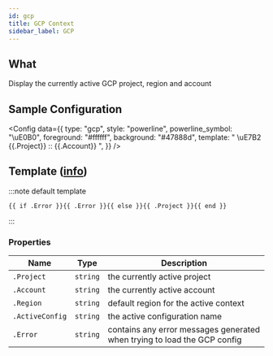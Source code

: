 ```yaml
---
id: gcp
title: GCP Context
sidebar_label: GCP
---
```


## What

Display the currently active GCP project, region and account

## Sample Configuration


<Config
  data={{
    type: "gcp",
    style: "powerline",
    powerline_symbol: "\uE0B0",
    foreground: "#ffffff",
    background: "#47888d",
    template: " \uE7B2 {{.Project}} :: {{.Account}} ",
  }}
/>

## Template ([info][templates])

:::note default template

```template
{{ if .Error }}{{ .Error }}{{ else }}{{ .Project }}{{ end }}
```

:::

### Properties

| Name            | Type     | Description                                                              |
| --------------- | -------- | ------------------------------------------------------------------------ |
| `.Project`      | `string` | the currently active project                                             |
| `.Account`      | `string` | the currently active account                                             |
| `.Region`       | `string` | default region for the active context                                    |
| `.ActiveConfig` | `string` | the active configuration name                                            |
| `.Error`        | `string` | contains any error messages generated when trying to load the GCP config |

[templates]: /docs/configuration/templates
